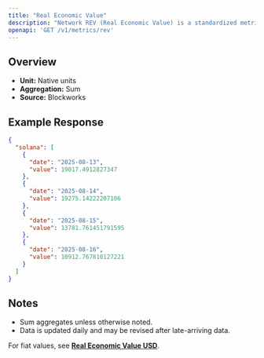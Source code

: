 ```yaml
---
title: "Real Economic Value"
description: "Network REV (Real Economic Value) is a standardized metric that tracks blockchain value accrual generated by user activity. REV consists of both in-protocol transaction fees and out-of-protocol tips that users pay for transaction execution, so it measures the monetary demand to transact onchain."
openapi: 'GET /v1/metrics/rev'
---
```


## Overview

- **Unit:** Native units
- **Aggregation:** Sum
- **Source:** Blockworks

## Example Response

```json
{
  "solana": [
    {
      "date": "2025-08-13",
      "value": 19017.4912827347
    },
    {
      "date": "2025-08-14",
      "value": 19275.14222207106
    },
    {
      "date": "2025-08-15",
      "value": 13781.761451791595
    },
    {
      "date": "2025-08-16",
      "value": 10912.767810127221
    }
  ]
}
```

## Notes
- Sum aggregates unless otherwise noted.
- Data is updated daily and may be revised after late-arriving data.


<Note>For fiat values, see **[Real Economic Value USD](./rev-usd)**.</Note>